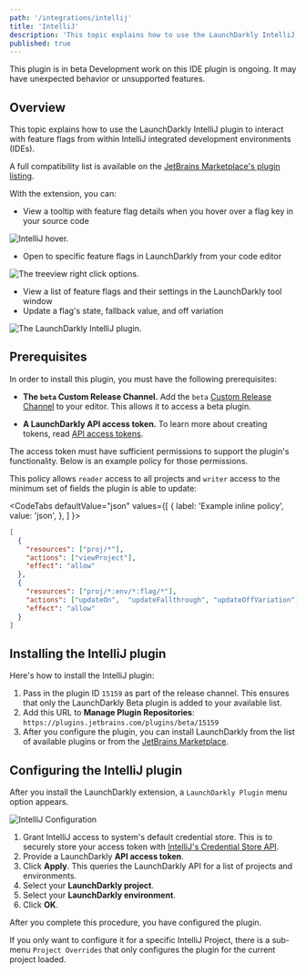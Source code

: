 ```yaml
---
path: '/integrations/intellij'
title: 'IntelliJ'
description: 'This topic explains how to use the LaunchDarkly IntelliJ plugin to interact with feature flags from within IntelliJ IDEs.'
published: true
---
```


<Callout intent="info">
  <CalloutTitle>This plugin is in beta</CalloutTitle> <CalloutDescription>
    Development work on this IDE plugin is ongoing. It may have unexpected behavior or unsupported features.
  </CalloutDescription>
</Callout>

## Overview

This topic explains how to use the LaunchDarkly IntelliJ plugin to interact with feature flags from within IntelliJ integrated development environments (IDEs).

A full compatibility list is available on the [JetBrains Marketplace's plugin listing](https://plugins.jetbrains.com/plugin/15159-launchdarkly).

With the extension, you can:

- View a tooltip with feature flag details when you hover over a flag key in your source code

![IntelliJ hover.](../images/intellij-hover.png)

- Open to specific feature flags in LaunchDarkly from your code editor

![The treeview right click options.](../images/intellij-treeview-right-click.png)

- View a list of feature flags and their settings in the LaunchDarkly tool window
- Update a flag's state, fallback value, and off variation

![The LaunchDarkly IntelliJ plugin.](../images/intellij-treeview.png)

## Prerequisites

In order to install this plugin, you must have the following prerequisites:

* **The `beta` Custom Release Channel.** Add the `beta` [Custom Release Channel](https://plugins.jetbrains.com/docs/marketplace/custom-release-channels.html) to your editor. This allows it to access a beta plugin.

* **A LaunchDarkly API access token.** To learn more about creating tokens, read [API access tokens](/home/account-security/api-access-tokens).

 The access token must have sufficient permissions to support the plugin's functionality. Below is an example policy for those permissions.

 This policy allows `reader` access to all projects and `writer` access to the minimum set of fields the plugin is able to update:

 <CodeTabs
  defaultValue="json"
  values={[
    { label: 'Example inline policy', value: 'json', },
  ]
 }>

 <CodeTabItem value="json">

 ```json
 [
   {
     "resources": ["proj/*"],
     "actions": ["viewProject"],
     "effect": "allow"
   },
   {
     "resources": ["proj/*:env/*:flag/*"],
     "actions": ["updateOn",  "updateFallthrough", "updateOffVariation"],
     "effect": "allow"
   }
 ]
 ```

 </CodeTabItem>
 </CodeTabs>

## Installing the IntelliJ plugin

Here's how to install the IntelliJ plugin:

1. Pass in the plugin ID `15159` as part of the release channel. This ensures that only the LaunchDarkly Beta plugin is added to your available list.
2. Add this URL to **Manage Plugin Repositories**: `https://plugins.jetbrains.com/plugins/beta/15159`
3. After you configure the plugin, you can install LaunchDarkly from the list of available plugins or from the [JetBrains Marketplace](https://plugins.jetbrains.com/plugin/15159-launchdarkly).

## Configuring the IntelliJ plugin

After you install the LaunchDarkly extension, a `LaunchDarkly Plugin` menu option appears.

![IntelliJ Configuration](../images/intellij-configuration.png)

1. Grant IntelliJ access to system's default credential store. This is to securely store your access token with [IntelliJ's Credential Store API](https://plugins.jetbrains.com/docs/intellij/persisting-sensitive-data.html).
2. Provide a LaunchDarkly **API access token**.
3. Click **Apply**. This queries the LaunchDarkly API for a list of projects and environments.
4. Select your **LaunchDarkly project**.
5. Select your **LaunchDarkly environment**.
6. Click **OK**.

After you complete this procedure, you have configured the plugin.

If you only want to configure it for a specific IntelliJ Project, there is a sub-menu `Project Overrides` that only configures the plugin for the current project loaded.
